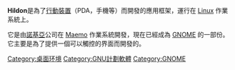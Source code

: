 '''Hildon'''是為了[[行動裝置|行動裝置]]（PDA，手機等）而開發的應用框架，運行在 [[Linux|Linux]] 作業系統上。

它是由[[諾基亞|諾基亞]]公司在 [[Maemo|Maemo]] 作業系統開發，現在已經成為 [[GNOME|GNOME]] 的一部份。它主要是為了提供一個可以觸控的界面而開發的。
[[Category:桌面环境|Category:桌面环境]]
[[Category:GNU計劃軟體|Category:GNU計劃軟體]]
[[Category:GNOME|Category:GNOME]]